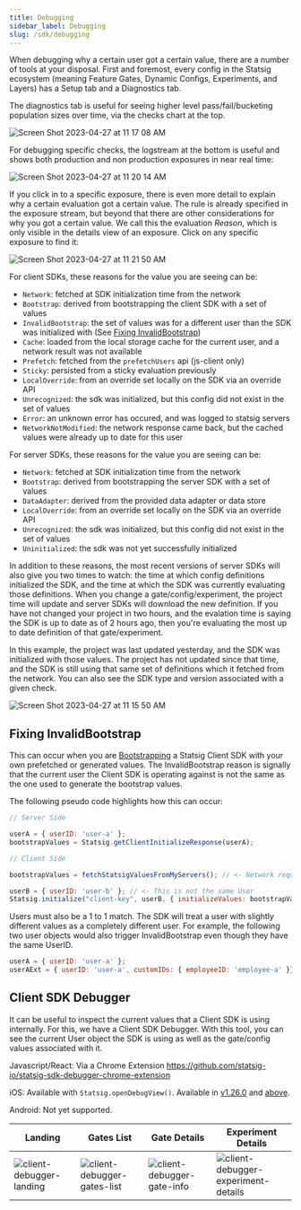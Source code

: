 ```yaml
---
title: Debugging
sidebar_label: Debugging
slug: /sdk/debugging
---
```


When debugging why a certain user got a certain value, there are a number of tools at your disposal.  First and foremost, every config
in the Statsig ecosystem (meaning Feature Gates, Dynamic Configs, Experiments, and Layers) has a Setup tab and a Diagnostics tab.

The diagnostics tab is useful for seeing higher level pass/fail/bucketing population sizes over time, via the checks chart at the top.

![Screen Shot 2023-04-27 at 11 17 08 AM](https://user-images.githubusercontent.com/74584483/234955649-7ddef621-397a-44e5-b864-fa0abc29310f.png)

For debugging specific checks, the logstream at the bottom is useful and shows both production and non production exposures in near real time:

![Screen Shot 2023-04-27 at 11 20 14 AM](https://user-images.githubusercontent.com/74584483/234956317-e65f7fd3-d87d-4616-b905-ee4df097863e.png)

If you click in to a specific exposure, there is even more detail to explain why a certain evaluation got a certain value.  The rule is already
specified in the exposure stream, but beyond that there are other considerations for why you got a certain value.  We call this the evaluation *Reason*,
which is only visible in the details view of an exposure.  Click on any specific exposure to find it:

![Screen Shot 2023-04-27 at 11 21 50 AM](https://user-images.githubusercontent.com/74584483/234956676-440a9ec1-f54d-4b81-b095-6ccf1327ece4.png)

For client SDKs, these reasons for the value you are seeing can be:

- `Network`: fetched at SDK initialization time from the network
- `Bootstrap`: derived from bootstrapping the client SDK with a set of values
- `InvalidBootstrap`: the set of values was for a different user than the SDK was initialized with (See [Fixing InvalidBootstrap](#fixing-invalidbootstrap))
- `Cache`: loaded from the local storage cache for the current user, and a network result was not available
- `Prefetch`: fetched from the `prefetchUsers` api (js-client only)
- `Sticky`: persisted from a sticky evaluation previously
- `LocalOverride`: from an override set locally on the SDK via an override API
- `Unrecognized`: the sdk was initialized, but this config did not exist in the set of values
- `Error`: an unknown error has occured, and was logged to statsig servers
- `NetworkNotModified`: the network response came back, but the cached values were already up to date for this user

For server SDKs, these reasons for the value you are seeing can be:

- `Network`: fetched at SDK initialization time from the network
- `Bootstrap`: derived from bootstrapping the server SDK with a set of values
- `DataAdapter`: derived from the provided data adapter or data store
- `LocalOverride`: from an override set locally on the SDK via an override API
- `Unrecognized`: the sdk was initialized, but this config did not exist in the set of values
- `Uninitialized`: the sdk was not yet successfully initialized

In addition to these reasons, the most recent versions of server SDKs will also give you two times to watch: the time at which config definitions initialized the SDK,
and the time at which the SDK was currently evaluating those definitions.  When you change a gate/config/experiment, the project time will update
and server SDKs will download the new definition.  If you have not changed your project in two hours, and the evalation time is saying
the SDK is up to date as of 2 hours ago, then you're evaluating the most up to date definition of that gate/experiment.

In this example, the project was last updated yesterday, and the SDK was initialized with those values.  The project has not updated since that time,
and the SDK is still using that same set of definitions which it fetched from the network.  You can also see the SDK type and version associated with a given check.

![Screen Shot 2023-04-27 at 11 15 50 AM](https://user-images.githubusercontent.com/74584483/234955366-0e39adbf-c5a2-4a52-b9bb-ae0df9f15819.png)



## Fixing InvalidBootstrap

This can occur when you are [Bootstrapping](https://docs.statsig.com/search?q=Client+SDK+Bootstrapping) a Statsig Client SDK with your own prefetched or generated values. 
The InvalidBootstrap reason is signally that the current user the Client SDK is operating against is not the same as the one 
used to generate the bootstrap values.

The following pseudo code highlights how this can occur:

```js
// Server Side

userA = { userID: 'user-a' };
bootstrapValues = Statsig.getClientInitializeResponse(userA);

// Client Side

bootstrapValues = fetchStatsigValuesFromMyServers(); // <- Network request that executes the above logic

userB = { userID: 'user-b' }; // <- This is not the same User
Statsig.initialize("client-key", userB, { initializeValues: bootstrapValues });
```


Users must also be a 1 to 1 match. The SDK will treat a user with slightly different values as a completely different user. 
For example, the following two user objects would also trigger InvalidBootstrap even though they have the same UserID.

```js
userA = { userID: 'user-a' };
userAExt = { userID: 'user-a', customIDs: { employeeID: 'employee-a' }};
```


## Client SDK Debugger

It can be useful to inspect the current values that a Client SDK is using internally. For this, we have a Client SDK Debugger.
With this tool, you can see the current User object the SDK is using as well as the gate/config values associated with it.

Javascript/React: Via a Chrome Extension https://github.com/statsig-io/statsig-sdk-debugger-chrome-extension

iOS: Available with `Statsig.openDebugView()`. Available in [v1.26.0](https://github.com/statsig-io/ios-sdk/releases/tag/v1.26.0) and [above](https://github.com/statsig-io/ios-sdk/releases).

Android: Not yet supported. 


|Landing|Gates List|Gate Details|Experiment Details|
|--|--|--|--|
|![client-debugger-landing](https://github.com/statsig-io/statsig-sdk-debugger-chrome-extension/assets/95646168/fa6d7237-eb47-4f09-896c-696cfd5c956c)|![client-debugger-gates-list](https://github.com/statsig-io/statsig-sdk-debugger-chrome-extension/assets/95646168/161d8f35-a9b8-4ff9-b549-e04d04acac8a)|![client-debugger-gate-info](https://github.com/statsig-io/statsig-sdk-debugger-chrome-extension/assets/95646168/ab15e586-5259-4475-8f5c-018b2ab6e8db)|![client-debugger-experiment-details](https://github.com/statsig-io/statsig-sdk-debugger-chrome-extension/assets/95646168/920a6e8a-eb84-4d37-bf77-bb909a575d58)|

